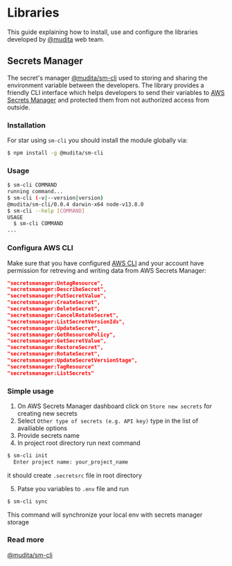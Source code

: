 # Libraries

This guide explaining how to install, use and configure the libraries developed by [@mudita](https://github.com/orgs/mudita/teams/web) web team.

## Secrets Manager

The secret's manager [@mudita/sm-cli](https://www.npmjs.com/package/@mudita/sm-cli) used to storing and sharing the environment variable between the developers. 
The library provides a friendly CLI interface which helps developers to send their variables to [AWS Secrets Manager](https://aws.amazon.com/secrets-manager/) and protected them from not authorized access from outside.

### Installation
For star using `sm-cli` you should install the module globally via:
```bash
$ npm install -g @mudita/sm-cli
```

### Usage

```bash
$ sm-cli COMMAND
running command...
$ sm-cli (-v|--version|version)
@mudita/sm-cli/0.0.4 darwin-x64 node-v13.8.0
$ sm-cli --help [COMMAND]
USAGE
  $ sm-cli COMMAND
...
```

### Configura AWS CLI

Make sure that you have configured [AWS CLI](https://docs.aws.amazon.com/cli/latest/userguide/install-cliv2.html) and your account have permission for retreving and writing data from AWS Secrets Manager:
```json
"secretsmanager:UntagResource",
"secretsmanager:DescribeSecret",
"secretsmanager:PutSecretValue",
"secretsmanager:CreateSecret",
"secretsmanager:DeleteSecret",
"secretsmanager:CancelRotateSecret",
"secretsmanager:ListSecretVersionIds",
"secretsmanager:UpdateSecret",
"secretsmanager:GetResourcePolicy",
"secretsmanager:GetSecretValue",
"secretsmanager:RestoreSecret",
"secretsmanager:RotateSecret",
"secretsmanager:UpdateSecretVersionStage",
"secretsmanager:TagResource"
"secretsmanager:ListSecrets"
```

### Simple usage

1. On AWS Secrets Manager dashboard click on `Store new secrets` for creating new secrets
2. Select `Other type of secrets (e.g. API key)` type in the list of availiable options
3. Provide secrets name
4. In project root directory run next command
```bash
$ sm-cli init
  Enter project name: your_project_name
```
it should create `.secretsrc` file in root directory

5. Patse you variables to `.env` file and run
```bash
$ sm-cli sync
```
This command will synchronize your local env with secrets manager storage

### Read more
[@mudita/sm-cli](https://www.npmjs.com/package/@mudita/sm-cli)